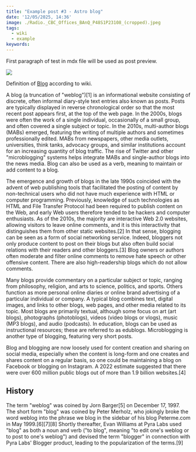 ```yaml
---
title: "Example post #3 - Astro blog"
date: '12/05/2025, 14:36'
image: ./Radio._CBC_Offices_BAnQ_P48S1P23108_(cropped).jpeg
tags:
  - wiki
  - example
keywords:
---
```


First paragraph of test in mdx file will be used as post preview.

![](./Radio._CBC_Offices_BAnQ_P48S1P23108_(cropped).jpeg)

Definition of [Blog](https://en.wikipedia.org/wiki/Blog) according to wiki.

A blog (a truncation of "weblog")[1] is an informational website consisting of discrete, often informal diary-style text entries also known as posts. Posts are typically displayed in reverse chronological order so that the most recent post appears first, at the top of the web page. In the 2000s, blogs were often the work of a single individual, occasionally of a small group, and often covered a single subject or topic. In the 2010s, multi-author blogs (MABs) emerged, featuring the writing of multiple authors and sometimes professionally edited. MABs from newspapers, other media outlets, universities, think tanks, advocacy groups, and similar institutions account for an increasing quantity of blog traffic. The rise of Twitter and other "microblogging" systems helps integrate MABs and single-author blogs into the news media. Blog can also be used as a verb, meaning to maintain or add content to a blog.

The emergence and growth of blogs in the late 1990s coincided with the advent of web publishing tools that facilitated the posting of content by non-technical users who did not have much experience with HTML or computer programming. Previously, knowledge of such technologies as HTML and File Transfer Protocol had been required to publish content on the Web, and early Web users therefore tended to be hackers and computer enthusiasts. As of the 2010s, the majority are interactive Web 2.0 websites, allowing visitors to leave online comments, and it is this interactivity that distinguishes them from other static websites.[2] In that sense, blogging can be seen as a form of social networking service. Indeed, bloggers not only produce content to post on their blogs but also often build social relations with their readers and other bloggers.[3] Blog owners or authors often moderate and filter online comments to remove hate speech or other offensive content. There are also high-readership blogs which do not allow comments.

Many blogs provide commentary on a particular subject or topic, ranging from philosophy, religion, and arts to science, politics, and sports. Others function as more personal online diaries or online brand advertising of a particular individual or company. A typical blog combines text, digital images, and links to other blogs, web pages, and other media related to its topic. Most blogs are primarily textual, although some focus on art (art blogs), photographs (photoblogs), videos (video blogs or vlogs), music (MP3 blogs), and audio (podcasts). In education, blogs can be used as instructional resources; these are referred to as edublogs. Microblogging is another type of blogging, featuring very short posts.

Blog and blogging are now loosely used for content creation and sharing on social media, especially when the content is long-form and one creates and shares content on a regular basis, so one could be maintaining a blog on Facebook or blogging on Instagram. A 2022 estimate suggested that there were over 600 million public blogs out of more than 1.9 billion websites.[4] 

## History

The term "weblog" was coined by Jorn Barger[5] on December 17, 1997. The short form "blog" was coined by Peter Merholz, who jokingly broke the word weblog into the phrase we blog in the sidebar of his blog Peterme.com in May 1999.[6][7][8] Shortly thereafter, Evan Williams at Pyra Labs used "blog" as both a noun and verb ("to blog", meaning "to edit one's weblog or to post to one's weblog") and devised the term "blogger" in connection with Pyra Labs' Blogger product, leading to the popularization of the terms.[9]